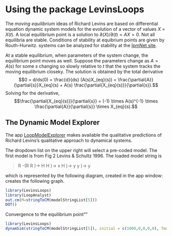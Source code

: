 Using the package LevinsLoops
===
The *moving equilibrium* ideas of Richard Levins are based on differential equation dynamic system models  for the evolution of a vector of values 
*X* = *X*(*t*). A local equilibrium point is a solution to $\partial(X)/\partial(t) = AX = 0$. Not all equilibria are stable. Conditions of stability at equibrium points are given by Routh-Hurwitz. systems can be analyzed for stability at the 
[IpmNet site](http://ipmnet.org/loop/loopanalysis.aspx).

At a stable equilibrium, when parameters of the system change, the equilibrium point moves as well. Suppose the parameters change as $A = A(s)$ for some $s$ changing so slowly relative to $t$ that the system tracks the moving equilibrium closeky. The solution is obtained by the total derivative
$$0 = d/ds(0) = \frac{d}{ds} (A(s)X_{eq}(s)) = \frac{\partial{A}}{\partial{s}}X_{eq}(s) + A(s) \frac{\partial{X_{eq}(s)}}{\partial{s}}.$$
Solving for the derivative,
$$\frac{\partial{X_{eq}(s)}}{\partial{s}} = (-1) \times A(s)^{-1} \times \frac{\partial{A}}{\partial{s}} \times X_{eq}(s).$$



## The Dynamic Model Explorer
The app [LoopModelExplorer](http://trials.shinyapps.io/LoopModelExplorer) 
makes available the qualitative predictions of Richard Levins's qualitative approach to dynamical systems.


The dropdown list on the upper right will select a pre-coded model. 
The first model is from Fig 2 Levins & Schultz 1996. The loaded model string is 

> R -(R R )-> H H )-> x H )-> y y )-> y 

which is represented by the following diagram, created in the app window:
creates the following graph.
```r
library(LevinsLoops)
library(LoopAnalyst)
out.cm(M=stringToCM(modelStringList[5]))
DOT()
```
Convergence to the equilibrium point""
```r
library(LevinsLoops)
dynamSim(stringToCM(modelStringList[5]), initial = c(1000,0,0,0,0), Tmax = 100)
```
